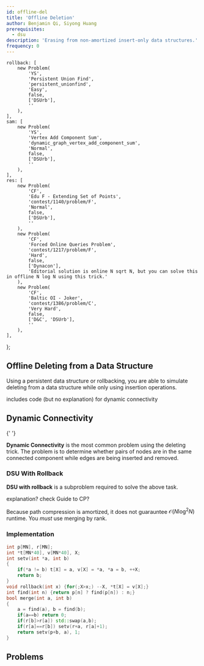 ```yaml
---
id: offline-del
title: 'Offline Deletion'
author: Benjamin Qi, Siyong Huang
prerequisites:
  - dsu
description: 'Erasing from non-amortized insert-only data structures.'
frequency: 0
---
```




	rollback: [
		new Problem(
			'YS',
			'Persistent Union Find',
			'persistent_unionfind',
			'Easy',
			false,
			['DSUrb'],
			''
		),
	],
	sam: [
		new Problem(
			'YS',
			'Vertex Add Component Sum',
			'dynamic_graph_vertex_add_component_sum',
			'Normal',
			false,
			['DSUrb'],
			''
		),
	],
	res: [
		new Problem(
			'CF',
			'Edu F - Extending Set of Points',
			'contest/1140/problem/F',
			'Normal',
			false,
			['DSUrb'],
			''
		),
		new Problem(
			'CF',
			'Forced Online Queries Problem',
			'contest/1217/problem/F',
			'Hard',
			false,
			['Dynacon'],
			'Editorial solution is online N sqrt N, but you can solve this in offline N log N using this trick.'
		),
		new Problem(
			'CF',
			'Baltic OI - Joker',
			'contest/1386/problem/C',
			'Very Hard',
			false,
			['D&C', 'DSUrb'],
			''
		),
	],
};

<!--
ins: [
  new Problem("Old Gold", "Fencing the Herd", "534", "Hard", false, [], ""),
],
-->

## Offline Deleting from a Data Structure

Using a persistent data structure or rollbacking, you are able to simulate deleting from a data structure while only using insertion operations.

<Resources>
	<Resource
		source="CP-Algorithms"
		title="Deleting from a data structure in O(T(n) log n)"
		url="https://cp-algorithms.com/data_structures/deleting_in_log_n.html"
		starred
	>
		includes code (but no explanation) for dynamic connectivity
	</Resource>
</Resources>

## Dynamic Connectivity

<Resources>
	<Resource source="GCP" title="15.5.4 - Dynamic Connectivity">
		{' '}
	</Resource>
</Resources>

**Dynamic Connectivity** is the most common problem using the deleting trick. The problem is to determine whether pairs of nodes are in the same connected component while edges are being inserted and removed.

<Problems problems={problems.sam} />

### DSU With Rollback

**DSU with rollback** is a subproblem required to solve the above task.

<Problems problems={problems.rollback} />

<IncompleteSection>
  
explanation? check Guide to CP?

</IncompleteSection>

<Warning title="Watch Out!">

Because path compression is amortized, it does not guarauntee $\mathcal{O}(N \log^2 N)$ runtime. You _must_ use merging by rank.

</Warning>

### Implementation

<LanguageSection>

<CPPSection>

<!-- verified at https://codeforces.com/contest/1217/submission/62335472 -->

```cpp
int p[MN], r[MN];
int *t[MN*40], v[MN*40], X;
int setv(int *a, int b)
{
	if(*a != b) t[X] = a, v[X] = *a, *a = b, ++X;
	return b;
}
void rollback(int x) {for(;X>x;) --X, *t[X] = v[X];}
int find(int n) {return p[n] ? find(p[n]) : n;}
bool merge(int a, int b)
{
	a = find(a), b = find(b);
	if(a==b) return 0;
	if(r[b]>r[a]) std::swap(a,b);
	if(r[a]==r[b]) setv(r+a, r[a]+1);
	return setv(p+b, a), 1;
}
```

</CPPSection>

</LanguageSection>

## Problems

<Problems problems={problems.res} />

<!-- ## Dynamic Insertion

mention sqrt

(online Aho-Corasick)

<Problems problems={problems.ins} /> -->
